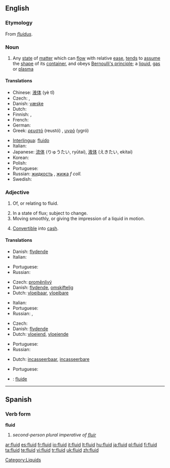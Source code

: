==English==

===Etymology===
From {{etyl|la}} ''[[fluidus]]''.

===Noun===
{{wikipedia}}
{{en-noun|s|-}}

# Any [[state]] of [[matter]] which can [[flow]] with relative [[ease]], [[tend]]s to [[assume]] the [[shape]] of its [[container]], and obeys [[Bernoulli's principle]]; a [[liquid]], [[gas]] or [[plasma]]

====Translations====
{{trans-top|any state of matter which can flow}}
* Chinese: [[液体]] (yè tǐ)
* Czech: {{t-|cs|kapalina|f}}, {{t-|cs|tekutina|f}}
* Danish: [[væske]] {{c}}
* Dutch: {{t+|nl|vloeistof|f}}
* Finnish: {{t-|fi|fluidi}}, {{t+|fi|neste}}
* French: {{t+|fr|fluide|m}}
* German: {{t-|de|Fluid|n}}
* Greek: [[ρευστό]] (reustó) {{n}}, [[υγρό]] (ygró) {{n}}
{{trans-mid}}
* [[Interlingua]]: [[fluido#Interlingua|fluido]]
* Italian: {{t+|it|fluido|m}}
* Japanese: [[流体]] (りゅうたい, ryūtai), [[液体]] (えきたい, ekitai)
* Korean: {{t+|ko|액체|sc=Hang}}
* Polish: {{t+|pl|płyn|m}}
* Portuguese: {{t+|pt|fluido|m}}
* Russian: [[жидкость]] {{f}}, [[жижа]] ''f coll.''
* Swedish: {{t+|sv|vätska|c}}
{{trans-bottom}}

===Adjective===
{{en-adj}}

# {{not comparable}} Of, or relating to fluid.
# In a state of flux; subject to change.
# Moving smoothly, or giving the impression of a liquid in motion.
# {{context|of an asset}} [[Convertible]] into [[cash]].

====Translations====

{{trans-top|of or relating to fluid}}
* Danish: [[flydende]]
* Italian: {{t+|it|fluido}}
{{trans-mid}}
* Portuguese: {{t+|pt|fluido}}
* Russian: {{t+|ru|жидкий|sc=Cyrl}}
{{trans-bottom}}

{{trans-top|in a state of flux; subject to change}}
* Czech: [[proměnlivý]]
* Danish: [[flydende]], [[omskiftelig]]
* Dutch: [[vloeibaar]], [[vloeibare]]
{{trans-mid}}
* Italian: {{t+|it|fluido}}
* Portuguese: {{t+|pt|fluido}}
* Russian: {{t+|ru|текучий|sc=Cyrl}}, {{t+|ru|гибкий|sc=Cyrl}}
{{trans-bottom}}

{{trans-top|moving smoothly}}
* Czech: {{t-|cs|plynulý}}
* Danish: [[flydende]]
* Dutch: [[vloeiend]], [[vloeiende]]
{{trans-mid}}
* Portuguese: {{t+|pt|fluido}}
* Russian: {{t+|ru|плавный|sc=Cyrl}}
{{trans-bottom}}

{{trans-top|convertible into cash}}
* Dutch: [[incasseerbaar]], [[incasseerbare]]
{{trans-mid}}
* Portuguese: {{t+|pt|líquido}}
{{trans-bottom}}

{{checktrans-top}}
* {{ttbc|Interlingua}}: [[fluide]]
{{checktrans-bottom}}

----

==Spanish==

===Verb form===
'''fluid'''

# ''second-person plural imperative of [[fluir]]''

[[Category:Liquids]]

[[ar:fluid]]
[[es:fluid]]
[[fr:fluid]]
[[io:fluid]]
[[it:fluid]]
[[lt:fluid]]
[[hu:fluid]]
[[ja:fluid]]
[[pl:fluid]]
[[fi:fluid]]
[[ta:fluid]]
[[te:fluid]]
[[vi:fluid]]
[[tr:fluid]]
[[uk:fluid]]
[[zh:fluid]]